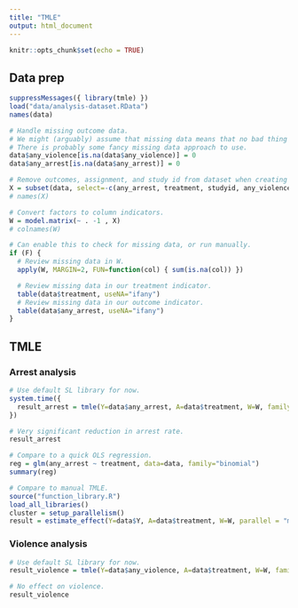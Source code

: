 ```yaml
---
title: "TMLE"
output: html_document
---
```


```r
knitr::opts_chunk$set(echo = TRUE)
```

## Data prep

```r
suppressMessages({ library(tmle) })
load("data/analysis-dataset.RData")
names(data)

# Handle missing outcome data.
# We might (arguably) assume that missing data means that no bad thing happened.
# There is probably some fancy missing data approach to use.
data$any_violence[is.na(data$any_violence)] = 0
data$any_arrest[is.na(data$any_arrest)] = 0

# Remove outcomes, assignment, and study id from dataset when creating X dataframe.
X = subset(data, select=-c(any_arrest, treatment, studyid, any_violence))
# names(X)

# Convert factors to column indicators.
W = model.matrix(~ . -1 , X)
# colnames(W)

# Can enable this to check for missing data, or run manually.
if (F) {
  # Review missing data in W.
  apply(W, MARGIN=2, FUN=function(col) { sum(is.na(col)) })

  # Review missing data in our treatment indicator.
  table(data$treatment, useNA="ifany")
  # Review missing data in our outcome indicator.
  table(data$any_arrest, useNA="ifany")
}

```

## TMLE

### Arrest analysis

```r
# Use default SL library for now.
system.time({
  result_arrest = tmle(Y=data$any_arrest, A=data$treatment, W=W, family="binomial")
})

# Very significant reduction in arrest rate.
result_arrest

# Compare to a quick OLS regression.
reg = glm(any_arrest ~ treatment, data=data, family="binomial")
summary(reg)

# Compare to manual TMLE.
source("function_library.R")
load_all_libraries()
cluster = setup_parallelism()
result = estimate_effect(Y=data$Y, A=data$treatment, W=W, parallel = "multicore", cluster=cluster)
```

### Violence analysis

```r
# Use default SL library for now.
result_violence = tmle(Y=data$any_violence, A=data$treatment, W=W, family="binomial")

# No effect on violence.
result_violence
```
